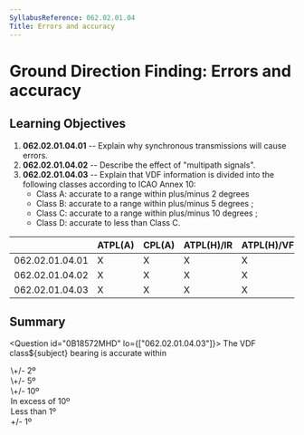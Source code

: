 ```yaml
---
SyllabusReference: 062.02.01.04
Title: Errors and accuracy
---
```


# Ground Direction Finding: Errors and accuracy

## Learning Objectives

1.  **062.02.01.04.01** -- Explain why synchronous transmissions will cause
    errors.
2.  **062.02.01.04.02** -- Describe the effect of "multipath signals".
3.  **062.02.01.04.03** -- Explain that VDF information is divided into the
    following classes according to ICAO Annex 10:
    - Class A: accurate to a range within plus/minus 2 degrees
    - Class B: accurate to a range within plus/minus 5 degrees ;
    - Class C: accurate to a range within plus/minus 10 degrees ;
    - Class D: accurate to less than Class C.

|                 | ATPL(A) | CPL(A) | ATPL(H)/IR | ATPL(H)/VFR | CPL(H) | IR  | CBIR(A) |
| --------------- | ------- | ------ | ---------- | ----------- | ------ | --- | ------- |
| 062.02.01.04.01 | X       | X      | X          | X           | X      | X   |         |
| 062.02.01.04.02 | X       | X      | X          | X           | X      | X   |         |
| 062.02.01.04.03 | X       | X      | X          | X           | X      | X   |         |

## Summary

<Question id="0B18572MHD" lo={["062.02.01.04.03"]}>
  <Text variant="oneCorrect">
    The VDF class${subject} bearing is accurate within
  </Text>
<Option subject={[["A"]]} why="class A">
  \+/- 2º
</Option>
<Option subject={[["B"]]} why="class B">
  \+/- 5º
</Option>
<Option subject={[["C"]]} why="class C">
  \+/- 10º
</Option>
<Option subject={[["D"]]} why="class D">
  In excess of 10º
</Option>

  <Option why="No such class is predicted in the annex">Less than 1º</Option>
  <Option why="No such class is predicted in the annex">+/- 1º</Option>
</Question>
